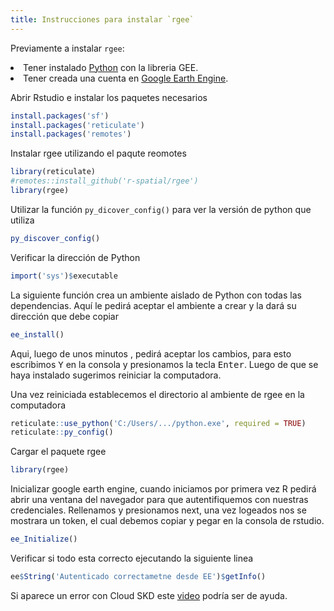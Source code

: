 ```yaml
---
title: Instrucciones para instalar `rgee`
---
```


Previamente a instalar `rgee`:

<li>Tener instalado <a href='https://www.python.org/'>Python</a> con la libreria GEE.</li>

<li>Tener creada una cuenta en <a href='https://earthengine.google.com/' >Google Earth Engine</a>.</li>

Abrir Rstudio e instalar los paquetes necesarios

```r
install.packages('sf')
install.packages('reticulate')
install.packages('remotes')

```

Instalar rgee utilizando el paqute reomotes

```r
library(reticulate)
#remotes::install_github('r-spatial/rgee')
library(rgee)
```

Utilizar la función `py_dicover_config()` para ver la versión de python que utiliza

```r
py_discover_config()
```

Verificar la dirección de Python

```r
import('sys')$executable
```

La siguiente función crea un ambiente aislado de Python con todas las dependencias. Aquí le pedirá aceptar el ambiente a crear y la dará su dirección que debe copiar

```r
ee_install()
```

Aqui, luego de unos minutos , pedirá aceptar los cambios, para esto escribimos <kbd>Y</kbd> en la consola y presionamos la tecla <kbd>Enter</kbd>. Luego de que se haya instalado sugerimos reiniciar la computadora.

Una vez reiniciada establecemos el directorio al ambiente de rgee en la computadora

```r
reticulate::use_python('C:/Users/.../python.exe', required = TRUE)
reticulate::py_config()
```

Cargar el paquete rgee

```r
library(rgee)
```

Inicializar google earth engine, cuando iniciamos por primera vez R pedirá abrir una ventana del navegador para que autentifiquemos con nuestras credenciales. Rellenamos y presionamos next, una vez logeados nos se mostrara un token, el cual debemos copiar y pegar en la consola de rstudio.

```r
ee_Initialize()
```

Verificar si todo esta correcto ejecutando la siguiente linea

```r
ee$String('Autenticado correctametne desde EE')$getInfo()
```

Si aparece un error con Cloud SKD este <a href= 'https://www.youtube.com/watch?v=1-k6wNL2hlo&ab_channel=RicardoDalagnol'>video</a> podría ser de ayuda.
